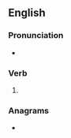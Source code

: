 ==English==

===Pronunciation===
* {{IPA|en|/ɡʌʃt/}}

===Verb===
{{head|en|verb form}}

# {{en-past of|gush}}

===Anagrams===
* {{anagrams|en|a=deghsu|hudges}}